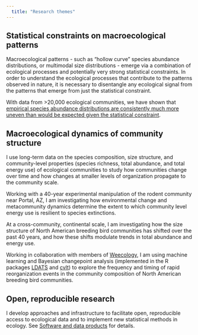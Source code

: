 ```yaml
---
  title: "Research themes"
---
```


## Statistical constraints on macroecological patterns

Macroecological patterns - such as "hollow curve" species abundance distributions, or multimodal size distributions - emerge via a combination of ecological processes and potentially very strong statistical constraints. In order to understand the ecological processes that contribute to the patterns observed in nature, it is necessary to disentangle any ecological signal from the patterns that emerge from just the statistical constraint. 

With data from >20,000 ecological communities, we have shown that [empirical species abundance distributions are consistently much more uneven than would be expected given the statistical constraint](https://doi.org/10.1111/ele.13820). 

## Macroecological dynamics of community structure

I use long-term data on the species composition, size structure, and community-level properties (species richness, total abundance, and total energy use) of ecological communities to study how communities change over time and how changes at smaller levels of organization propagate to the community scale.

Working with a 40-year experimental manipulation of the rodent community near Portal, AZ, I am investigating how environmental change and metacommunity dynamics determine the extent to which community level energy use is resilient to species extinctions. 

At a cross-community, continental scale, I am investigating how the size structure of North American breeding bird communities has shifted over the past 40 years, and how these shifts modulate trends in total abundance and energy use.

Working in collaboration with members of [Weecology](https://www.weecology.org), I am using machine learning and Bayesian changepoint analysis (implemented in the R packages [LDATS](https://weecology.github.io/LDATS/) and [cvlt](https://diazrenata.github.io/cvlt/)) to explore the frequency and timing of rapid reorganization events in the community composition of North American breeding bird communities. 

## Open, reproducible research

I develop approaches and infrastructure to facilitate open, reproducible access to ecological data and to implement new statistical methods in ecology. See [Software and data products](opensci.html) for details. 